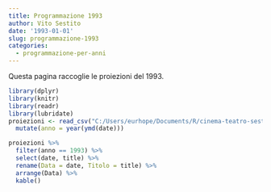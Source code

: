 ```yaml
---
title: Programmazione 1993
author: Vito Sestito
date: '1993-01-01'
slug: programmazione-1993
categories:
  - programmazione-per-anni
---
```



Questa pagina raccoglie le proiezioni del 1993.


```r
library(dplyr)
library(knitr)
library(readr)
library(lubridate)
proiezioni <- read_csv("C:/Users/eurhope/Documents/R/cinema-teatro-sestito/static/data/programmazione_agende.csv") %>% 
  mutate(anno = year(ymd(date)))
```


```r
proiezioni %>% 
  filter(anno == 1993) %>% 
  select(date, title) %>% 
  rename(Data = date, Titolo = title) %>% 
  arrange(Data) %>% 
  kable()
```

